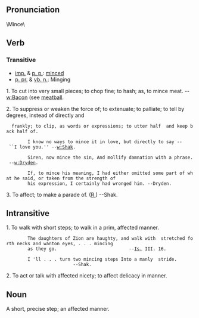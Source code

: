 == Pronunciation==
\Mince\
== Verb==
=== Transitive ===
*[[imp.]] & [[p. p.]]: [[minced]]
*[[p. pr.]] & [[vb. n.]]: Minging

1. To cut into very small pieces; to chop fine; to hash; as, to mince meat. --[[w:Bacon]] (see [[w:meatball|meatball]].

2. To suppress or weaken the force of; to extenuate; to  palliate; to tell by degrees, instead of directly and
   frankly; to clip, as words or expressions; to utter half  and keep back half of.

         I know no ways to mince it in love, but directly to say -- ``I love you.'' --[[w:Shak]].

         Siren, now mince the sin, And mollify damnation with a phrase. --[[w:Dryden]].

         If, to mince his meaning, I had either omitted some part of what he said, or taken from the strength of
         his expression, I certainly had wronged him. --Dryden.

3. To affect; to make a parade of. ([[R.]]) --Shak.

== Intransitive ==
1. To walk with short steps; to walk in a prim, affected manner.

         The daughters of Zion are haughty, and walk with  stretched forth necks and wanton eyes, . . . mincing
         as they go.                           --[[Is.]] III. 16.

         I 'll . . . turn two mincing steps Into a manly  stride.                               --Shak.

2. To act or talk with affected nicety; to affect delicacy in  manner.


== Noun ==

A short, precise step; an affected manner.